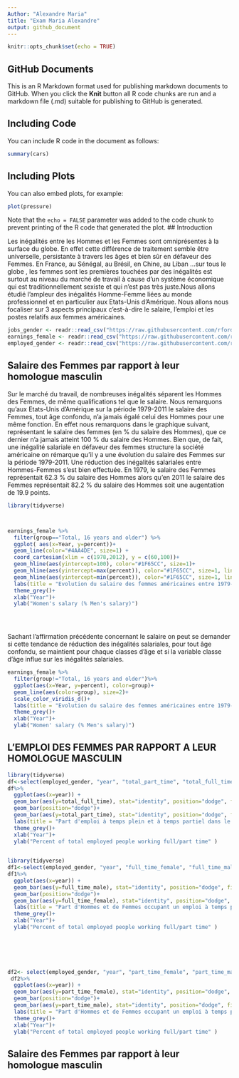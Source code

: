 ```yaml
---
Author: "Alexandre Maria" 
title: "Exam Maria Alexandre"
output: github_document
---
```


```r
knitr::opts_chunk$set(echo = TRUE)
```

## GitHub Documents

This is an R Markdown format used for publishing markdown documents to GitHub. When you click the **Knit** button all R code chunks are run and a markdown file (.md) suitable for publishing to GitHub is generated.

## Including Code

You can include R code in the document as follows:

```r
summary(cars)
```

## Including Plots

You can also embed plots, for example:

```r
plot(pressure)
```

Note that the `echo = FALSE` parameter was added to the code chunk to prevent printing of the R code that generated the plot.
## Introduction

  Les inégalités entre les Hommes et les Femmes sont omniprésentes à la surface du globe. En effet cette différence de traitement semble être universelle, persistante à travers les âges et bien sûr en défaveur des Femmes. En France, au Sénégal, au Brésil, en Chine, au Liban …sur tous le globe , les femmes sont les premières touchées par des inégalités est surtout au niveau du marché de travail à cause d’un système économique qui est traditionnellement sexiste et qui n'est pas très juste.Nous allons étudié l'ampleur des inégalités Homme-Femme liées au monde professionnel et en particulier aux Etats-Unis d'Amérique. Nous allons nous focaliser sur 3 aspects principaux c'est-à-dire le salaire, l'emploi et les postes relatifs aux femmes américaines. 


```r
jobs_gender <- readr::read_csv("https://raw.githubusercontent.com/rfordatascience/tidytuesday/master/data/2019/2019-03-05/jobs_gender.csv")
earnings_female <- readr::read_csv("https://raw.githubusercontent.com/rfordatascience/tidytuesday/master/data/2019/2019-03-05/earnings_female.csv") 
employed_gender <- readr::read_csv("https://raw.githubusercontent.com/rfordatascience/tidytuesday/master/data/2019/2019-03-05/employed_gender.csv") 

```

## Salaire des Femmes par rapport à leur homologue masculin

  Sur le marché du travail, de nombreuses inégalités séparent les Hommes des Femmes, de même qualifications tel que le salaire. Nous remarquons qu'aux Etats-Unis d'Amérique sur la période 1979-2011 le salaire des Femmes, tout âge confondu, n'a jamais égalé celui des Hommes pour une même fonction. En effet nous remarquons dans le graphique suivant, représentant le salaire des femmes (en % du salaire des Hommes), que ce dernier n'a jamais atteint 100 % du salaire des Hommes. 
Bien que, de fait, une inégalité salariale en défaveur des femmes structure la société américaine on rémarque qu'il y a une évolution du salaire des Femmes sur la période 1979-2011. Une réduction des inégalités salariales entre Hommes-Femmes s'est bien effectuée. En 1979, le salaire des Femmes représentait 62.3 % du salaire des Hommes alors qu'en 2011 le salaire des Femmes représentait 82.2 % du salaire des Hommes soit une augentation de 19.9 points.


```r
library(tidyverse)



earnings_female %>%
  filter(group=="Total, 16 years and older") %>%
  ggplot( aes(x=Year, y=percent))+
  geom_line(color="#4AA4DE", size=1) +
  coord_cartesian(xlim = c(1978,2012), y = c(60,100))+
  geom_hline(aes(yintercept=100), color="#1F65CC", size=1)+
  geom_hline(aes(yintercept=max(percent)), color="#1F65CC", size=1, linetype='dotted')+
  geom_hline(aes(yintercept=min(percent)), color="#1F65CC", size=1, linetype='dotted')+
  labs(title = "Evolution du salaire des femmes américaines entre 1979-2011 selon lesclasse d'âge")+
  theme_grey()+
  xlab("Year")+
  ylab("Women's salary (% Men's salary)")
  




```

Sachant l'affirmation précédente concernant le salaire on peut se demander si cette tendance de réduction des inégalités salariales, pour tout âge confondu, se maintient pour chaque classes d'âge et si la variable classe d'âge influe sur les inégalités salariales.






```r
earnings_female %>%
  filter(group!="Total, 16 years and older")%>% 
  ggplot(aes(x=Year, y=percent), color=group)+
  geom_line(aes(color=group), size=2)+
  scale_color_viridis_d()+
  labs(title = "Evolution du salaire des femmes américaines entre 1979-2011 selon les classes d'âge")+
  theme_grey()+
  xlab("Year")+ 
  ylab("Women' salary (% Men's salary)")

```
## L'EMPLOI DES FEMMES PAR RAPPORT A LEUR HOMOLOGUE MASCULIN






```r
library(tidyverse)
df<-select(employed_gender, "year", "total_part_time", "total_full_time")
df%>%
  ggplot(aes(x=year)) +
  geom_bar(aes(y=total_full_time), stat="identity", position="dodge", fill="black") +
  geom_bar(position="dodge")+
  geom_bar(aes(y=total_part_time), stat="identity", position="dodge", fill="yellow")+
  labs(title = "Part d'emploi à temps plein et à temps partiel dans le monde du travail américain, sexes confondu ", subtitle = "Période : 1968-2016")+
  theme_grey()+
  xlab("Year")+ 
  ylab("Percent of total employed people working full/part time" )
 

```












```r
library(tidyverse)
df1<-select(employed_gender, "year", "full_time_female", "full_time_male")
df1%>%
  ggplot(aes(x=year)) +
  geom_bar(aes(y=full_time_male), stat="identity", position="dodge", fill="blue") +
  geom_bar(position="dodge")+
  geom_bar(aes(y=full_time_female), stat="identity", position="dodge", fill="red")+
  labs(title = "Part d'Hommes et de Femmes occupant un emploi à temps plein  dans le monde du travail américain, ", subtitle = "Période : 1968-2016")+
  theme_grey()+
  xlab("Year")+ 
  ylab("Percent of total employed people working full/part time" ) 

 


 
```





```r
df2<- select(employed_gender, "year", "part_time_female", "part_time_male")
 df2%>%
  ggplot(aes(x=year)) +
  geom_bar(aes(y=part_time_female), stat="identity", position="dodge", fill="red") +
  geom_bar(position="dodge")+
  geom_bar(aes(y=part_time_male), stat="identity", position="dodge", fill="blue")+
  labs(title = "Part d'Hommes et de Femmes occupant un emploi à temps partiel dans le monde du travail américain,  ", subtitle = "Période : 1968-2016")+
  theme_grey()+
  xlab("Year")+ 
  ylab("Percent of total employed people working full/part time" ) 
```
## Salaire des Femmes par rapport à leur homologue masculin
